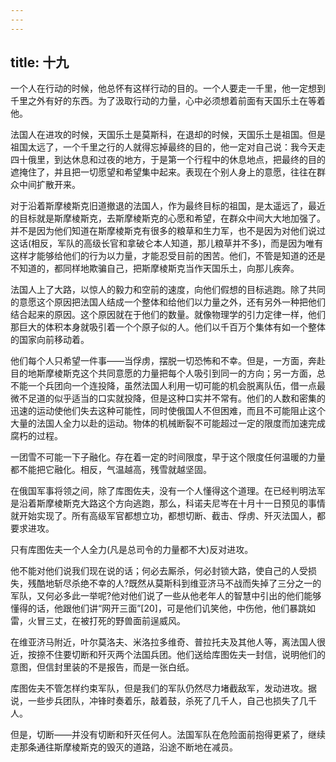 ```yaml
---
---
---
```

title: 十九
---




一个人在行动的时候，他总怀有这样行动的目的。一个人要走一千里，他一定想到千里之外有好的东西。为了汲取行动的力量，心中必须想着前面有天国乐土在等着他。

法国人在进攻的时候，天国乐土是莫斯科，在退却的时候，天国乐土是祖国。但是祖国太远了，一个千里之行的人就得忘掉最终的目的，他一定对自己说：我今天走四十俄里，到达休息和过夜的地方，于是第一个行程中的休息地点，把最终的目的遮掩住了，并且把一切愿望和希望集中起来。表现在个别人身上的意愿，往往在群众中间扩散开来。

对于沿着斯摩棱斯克旧道撤退的法国人，作为最终目标的祖国，是太遥远了，最近的目标就是斯摩棱斯克，去斯摩棱斯克的心愿和希望，在群众中间大大地加强了。并不是因为他们知道在斯摩棱斯克有很多的粮草和生力军，也不是因为对他们说过这话(相反，军队的高级长官和拿破仑本人知道，那儿粮草并不多)，而是因为唯有这样才能够给他们的行为以力量，才能忍受目前的困苦。他们，不管是知道的还是不知道的，都同样地欺骗自己，把斯摩棱斯克当作天国乐土，向那儿疾奔。

法国人上了大路，以惊人的毅力和空前的速度，向他们假想的目标逃跑。除了共同的意愿这个原因把法国人结成一个整体和给他们以力量之外，还有另外一种把他们结合起来的原因。这个原因就在于他们的数量。就像物理学的引力定律一样，他们那巨大的体积本身就吸引着一个个原子似的人。他们以千百万个集体有如一个整体的国家向前移动着。

他们每个人只希望一件事——当俘虏，摆脱一切恐怖和不幸。但是，一方面，奔赴目的地斯摩棱斯克这个共同意愿的力量把每个人吸引到同一的方向；另一方面，总不能一个兵团向一个连投降，虽然法国人利用一切可能的机会脱离队伍，借一点最微不足道的似乎适当的口实就投降，但是这种口实并不常有。他们的人数和密集的迅速的运动使他们失去这种可能性，同时使俄国人不但困难，而且不可能阻止这个大量的法国人全力以赴的运动。物体的机械断裂不可能超过一定的限度而加速完成腐朽的过程。

一团雪不可能一下子融化。存在着一定的时间限度，早于这个限度任何温暖的力量都不能把它融化。相反，气温越高，残雪就越坚固。

在俄国军事将领之间，除了库图佐夫，没有一个人懂得这个道理。在已经判明法军是沿着斯摩棱斯克大路这个方向逃跑，那么，科诺夫尼岑在十月十一日预见的事情就开始实现了。所有高级军官都想立功，都想切断、截击、俘虏、歼灭法国人，都要求进攻。

只有库图佐夫一个人全力(凡是总司令的力量都不大)反对进攻。

他不能对他们说我们现在说的话；何必去厮杀，何必封锁大路，使自己的人受损失，残酷地斩尽杀绝不幸的人?既然从莫斯科到维亚济马不战而失掉了三分之一的军队，又何必多此一举呢?他对他们说了一些从他老年人的智慧中引出的他们能够懂得的话，他跟他们讲“网开三面”[20]，可是他们讥笑他，中伤他，他们暴跳如雷，火冒三丈，在被打死的野兽面前逞威风。

在维亚济马附近，叶尔莫洛夫、米洛拉多维奇、普拉托夫及其他人等，离法国人很近，按捺不住要切断和歼灭两个法国兵团。他们送给库图佐夫一封信，说明他们的意图，但信封里装的不是报告，而是一张白纸。

库图佐夫不管怎样约束军队，但是我们的军队仍然尽力堵截敌军，发动进攻。据说，一些步兵团队，冲锋时奏着乐，敲着鼓，杀死了几千人，自己也损失了几千人。

但是，切断——并没有切断和歼灭任何人。法国军队在危险面前抱得更紧了，继续走那条通往斯摩棱斯克的毁灭的道路，沿途不断地在减员。